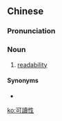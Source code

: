 {{also|可读性}}
==Chinese==
{{zh-forms|s=可读性|type=21}}

===Pronunciation===
{{zh-pron
|m=kědúxìng
|cat=n
}}

===Noun===
{{zh-noun}}

# [[readability]]

====Synonyms====
* {{zh-l|易讀性}}

[[ko:可讀性]]